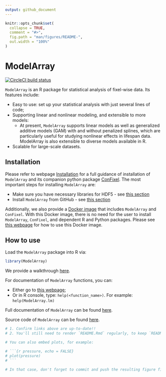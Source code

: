 ```yaml
---
output: github_document
---
```


<!-- TODO README.md is generated from README.Rmd. Please edit that file -->

```r
knitr::opts_chunk$set(
  collapse = TRUE,
  comment = "#>",
  fig.path = "man/figures/README-",
  out.width = "100%"
)
```

# ModelArray

<!-- badges: start -->
[![CircleCI build status](https://circleci.com/gh/PennLINC/ModelArray.svg?style=svg)](https://circleci.com/gh/PennLINC/ModelArray)
<!-- badges: end -->

`ModelArray` is an R package for statistical analysis of fixel-wise data. Its features include:

* Easy to use: set up your statistical analysis with just several lines of code;
* Supporting linear and nonlinear modeling, and extensible to more models: 
  * At present, `ModelArray` supports linear models as well as generalized additive models (GAM) with and without penalized splines, which are particularly useful for studying nonlinear effects in lifespan data. ModelArray is also extensible to diverse models available in R.
* Scalable for large-scale datasets.

## Installation
Please refer to webpage [Installation](https://pennlinc.github.io/ModelArray/articles/installations.html) for a full guidance of installation of `ModelArray` and its companion python package [ConFixel](https://github.com/PennLINC/ConFixel). The most important steps for installing `ModelArray` are:

* Make sure you have necessary libraries for HDF5 - see [this section](https://pennlinc.github.io/ModelArray/articles/installations.html#install-hdf5-libraries-in-the-system)
* Install `ModelArray` from GitHub - see [this section](https://pennlinc.github.io/ModelArray/articles/installations.html#install-modelarray-r-package-from-github)

Additionally, we also provide a [Docker image](https://hub.docker.com/r/pennlinc/modelarray_confixel) that includes `ModelArray` and `ConFixel`. With this Docker image, there is no need for the user to install `ModelArray`, `ConFixel`, and dependent R and Python packages. Please see [this webpage](https://pennlinc.github.io/ModelArray/articles/docker.html) for how to use this Docker image.

<!-- check above links work, esp those with section titles!!! -->

## How to use
Load the `ModelArray` package into R via:
```r
library(ModelArray)
```

We provide a walkthrough [here](https://pennlinc.github.io/ModelArray/articles/walkthrough.html).

For documentation of `ModelArray` functions, you can:

* Either go to [this webpage](https://pennlinc.github.io/ModelArray/reference/index.html);
* Or in R console, type: `help(<function_name>)`. For example: `help(ModelArray.lm)`

Full documentation of `ModelArray` can be found [here](https://pennlinc.github.io/ModelArray/).

Source code of `ModelArray` can be found [here](https://github.com/PennLINC/ModelArray).


```r
# 1. Confirm links above are up-to-date!!
# 2. You'll still need to render `README.Rmd` regularly, to keep `README.md` up-to-date. `devtools::build_readme()` is handy for this. You could also use GitHub Actions to re-render `README.Rmd` every time you push. An example workflow can be found here: <https://github.com/r-lib/actions/tree/master/examples>.

# You can also embed plots, for example:

# ```{r pressure, echo = FALSE}
# plot(pressure)
# ```

# In that case, don't forget to commit and push the resulting figure files, so they display on GitHub and CRAN.


```




